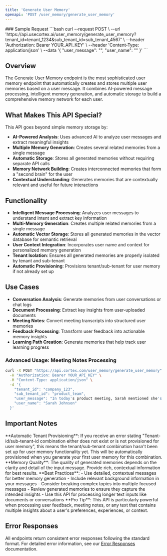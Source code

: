 ```yaml
---
title: 'Generate User Memory'
openapi: 'POST /user_memory/generate_user_memory'
---
```



<Panel>
  <TableOfContents />
</Panel>
<TryIt />
### Sample Request
```bash
curl --request POST \
  --url 'https://api.usecortex.ai/user_memory/generate_user_memory?tenant_id=tenant_1234&sub_tenant_id=sub_tenant_4567' \
  --header 'Authorization: Bearer YOUR_API_KEY' \
  --header 'Content-Type: application/json' \
  --data '{
  "user_message": "<string>",
  "user_name": "<string>"
}'
  ```


## Overview

The Generate User Memory endpoint is the most sophisticated user memory endpoint that automatically creates and stores multiple user memories based on a user message. It combines AI-powered message processing, intelligent memory generation, and automatic storage to build a comprehensive memory network for each user.

## What Makes This API Special?

This API goes beyond simple memory storage by:
- **AI-Powered Analysis**: Uses advanced AI to analyze user messages and extract meaningful insights
- **Multiple Memory Generation**: Creates several related memories from a single message
- **Automatic Storage**: Stores all generated memories without requiring separate API calls
- **Memory Network Building**: Creates interconnected memories that form a "second brain" for the user
- **Contextual Understanding**: Generates memories that are contextually relevant and useful for future interactions

## Functionality

- **Intelligent Message Processing**: Analyzes user messages to understand intent and extract key information
- **Multi-Memory Generation**: Creates multiple related memories from a single message
- **Automatic Vector Storage**: Stores all generated memories in the vector database for semantic retrieval
- **User Context Integration**: Incorporates user name and context for personalized memory generation
- **Tenant Isolation**: Ensures all generated memories are properly isolated by tenant and sub-tenant
- **Automatic Provisioning**: Provisions tenant/sub-tenant for user memory if not already set up

## Use Cases

- **Conversation Analysis**: Generate memories from user conversations or chat logs
- **Document Processing**: Extract key insights from user-uploaded documents
- **Meeting Notes**: Convert meeting transcripts into structured user memories
- **Feedback Processing**: Transform user feedback into actionable memory insights
- **Learning Path Creation**: Generate memories that help track user learning progress

### Advanced Usage: Meeting Notes Processing

```bash
curl -X POST "https://api.cortex.com/user_memory/generate_user_memory" \
  -H "Authorization: Bearer YOUR_API_KEY" \
  -H "Content-Type: application/json" \
  -d '{
    "tenant_id": "company_123",
    "sub_tenant_id": "product_team",
    "user_message": "In today's product meeting, Sarah mentioned she's concerned about user onboarding complexity. She suggested we implement a guided tutorial and reduce the number of required fields in the signup form. The team agreed to prioritize this for the next sprint.",
    "user_name": "Sarah Johnson"
  }'
```

## Important Notes

<Warning>
**Automatic Tenant Provisioning**: If you receive an error stating "Tenant-id/sub-tenant-id combination either does not exist or is not provisioned for user memory", this means the tenant/sub-tenant combination hasn't been set up for user memory functionality yet. This will be automatically provisioned when you generate your first user memory for this combination.
</Warning>

<Note>
**Memory Quality**: The quality of generated memories depends on the clarity and detail of the input message. Provide rich, contextual information for best results.
</Note>

<Info>
**Best Practices**:
- Use detailed, contextual messages for better memory generation
- Include relevant background information in your messages
- Consider breaking complex topics into multiple focused messages
- Review generated memories to ensure they capture the intended insights
- Use this API for processing longer text inputs like documents or conversations
</Info>

<Tip>
**Pro Tip**: This API is particularly powerful when processing user feedback, meeting notes, or any text that contains multiple insights about a user's preferences, experiences, or context.
</Tip>


## Error Responses

All endpoints return consistent error responses following the standard format. For detailed error information, see our [Error Responses](/api-reference/error-responses) documentation.

